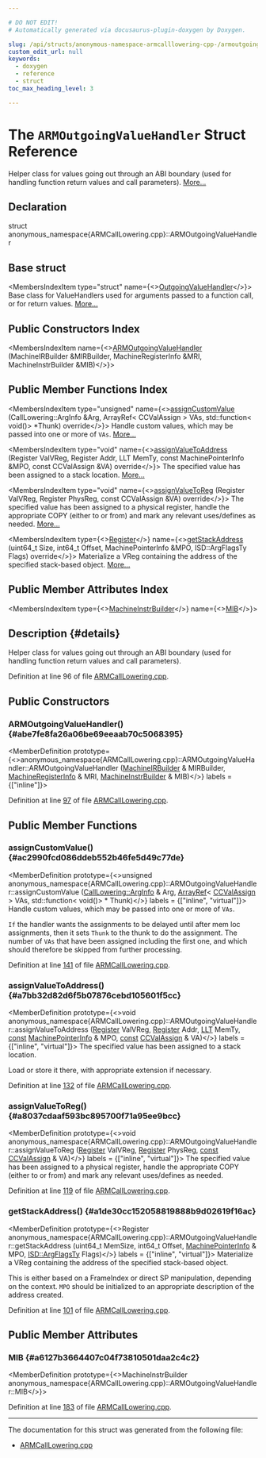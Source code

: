 ```yaml
---

# DO NOT EDIT!
# Automatically generated via docusaurus-plugin-doxygen by Doxygen.

slug: /api/structs/anonymous-namespace-armcalllowering-cpp-/armoutgoingvaluehandler
custom_edit_url: null
keywords:
  - doxygen
  - reference
  - struct
toc_max_heading_level: 3

---
```





# The `ARMOutgoingValueHandler` Struct Reference

<DoxygenPage pluginConfig={pluginConfig}>

Helper class for values going out through an ABI boundary (used for handling function return values and call parameters). <a href="#details">More...</a>

## Declaration

<CodeBlock>struct anonymous_namespace{ARMCallLowering.cpp}::ARMOutgoingValueHandler</CodeBlock>

## Base struct

<MembersIndex>

<MembersIndexItem
  type="struct"
  name={<><a href="/docs/api/structs/llvm/calllowering/outgoingvaluehandler">OutgoingValueHandler</a></>}>
Base class for ValueHandlers used for arguments passed to a function call, or for return values. <a href="/docs/api/structs/llvm/calllowering/outgoingvaluehandler/#details">More...</a>
</MembersIndexItem>

</MembersIndex>

## Public Constructors Index

<MembersIndex>

<MembersIndexItem
  name={<><a href="#abe7fe8fa26a06be69eeaab70c5068395">ARMOutgoingValueHandler</a> (MachineIRBuilder &amp;MIRBuilder, MachineRegisterInfo &amp;MRI, MachineInstrBuilder &amp;MIB)</>}>
</MembersIndexItem>

</MembersIndex>

## Public Member Functions Index

<MembersIndex>

<MembersIndexItem
  type="unsigned"
  name={<><a href="#ac2990fcd086ddeb552b46fe5d49c77de">assignCustomValue</a> (CallLowering::ArgInfo &amp;Arg, ArrayRef&lt; CCValAssign &gt; VAs, std::function&lt; void()&gt; &#42;Thunk) override</>}>
Handle custom values, which may be passed into one or more of <code>VAs</code>. <a href="#ac2990fcd086ddeb552b46fe5d49c77de">More...</a>
</MembersIndexItem>

<MembersIndexItem
  type="void"
  name={<><a href="#a7bb32d82d6f5b07876cebd105601f5cc">assignValueToAddress</a> (Register ValVReg, Register Addr, LLT MemTy, const MachinePointerInfo &amp;MPO, const CCValAssign &amp;VA) override</>}>
The specified value has been assigned to a stack location. <a href="#a7bb32d82d6f5b07876cebd105601f5cc">More...</a>
</MembersIndexItem>

<MembersIndexItem
  type="void"
  name={<><a href="#a8037cdaaf593bc895700f71a95ee9bcc">assignValueToReg</a> (Register ValVReg, Register PhysReg, const CCValAssign &amp;VA) override</>}>
The specified value has been assigned to a physical register, handle the appropriate COPY (either to or from) and mark any relevant uses/defines as needed. <a href="#a8037cdaaf593bc895700f71a95ee9bcc">More...</a>
</MembersIndexItem>

<MembersIndexItem
  type={<><a href="/docs/api/classes/llvm/register">Register</a></>}
  name={<><a href="#a1de30cc152058819888b9d02619f16ac">getStackAddress</a> (uint64&#95;t Size, int64&#95;t Offset, MachinePointerInfo &amp;MPO, ISD::ArgFlagsTy Flags) override</>}>
Materialize a VReg containing the address of the specified stack-based object. <a href="#a1de30cc152058819888b9d02619f16ac">More...</a>
</MembersIndexItem>

</MembersIndex>

## Public Member Attributes Index

<MembersIndex>

<MembersIndexItem
  type={<><a href="/docs/api/classes/llvm/machineinstrbuilder">MachineInstrBuilder</a></>}
  name={<><a href="#a6127b3664407c04f73810501daa2c4c2">MIB</a></>}>
</MembersIndexItem>

</MembersIndex>

## Description {#details}

Helper class for values going out through an ABI boundary (used for handling function return values and call parameters).

Definition at line 96 of file <a href="/docs/api/files/lib/lib/target/lib/target/arm/armcalllowering-cpp">ARMCallLowering.cpp</a>.

<SectionDefinition>

## Public Constructors

### ARMOutgoingValueHandler() {#abe7fe8fa26a06be69eeaab70c5068395}

<MemberDefinition
  prototype={<>anonymous&#95;namespace&#123;ARMCallLowering.cpp&#125;::ARMOutgoingValueHandler::ARMOutgoingValueHandler (<a href="/docs/api/classes/llvm/machineirbuilder">MachineIRBuilder</a> &amp; MIRBuilder, <a href="/docs/api/classes/llvm/machineregisterinfo">MachineRegisterInfo</a> &amp; MRI, <a href="/docs/api/classes/llvm/machineinstrbuilder">MachineInstrBuilder</a> &amp; MIB)</>}
  labels = {["inline"]}>

Definition at line <a href="/docs/api/files/lib/lib/target/lib/target/arm/armcalllowering-cpp/#l00097">97</a> of file <a href="/docs/api/files/lib/lib/target/lib/target/arm/armcalllowering-cpp">ARMCallLowering.cpp</a>.
</MemberDefinition>

</SectionDefinition>

<SectionDefinition>

## Public Member Functions

### assignCustomValue() {#ac2990fcd086ddeb552b46fe5d49c77de}

<MemberDefinition
  prototype={<>unsigned anonymous&#95;namespace&#123;ARMCallLowering.cpp&#125;::ARMOutgoingValueHandler::assignCustomValue (<a href="/docs/api/structs/llvm/calllowering/arginfo">CallLowering::ArgInfo</a> &amp; Arg, <a href="/docs/api/classes/llvm/arrayref">ArrayRef</a>&lt; <a href="/docs/api/classes/llvm/ccvalassign">CCValAssign</a> &gt; VAs, std::function&lt; void()&gt; &#42; Thunk)</>}
  labels = {["inline", "virtual"]}>
Handle custom values, which may be passed into one or more of <code>VAs</code>.

<code>If</code> the handler wants the assignments to be delayed until after mem loc assignments, then it sets <code>Thunk</code> to the thunk to do the assignment. 
<SectionUser title="Returns">
The number of <code>VAs</code> that have been assigned including the first one, and which should therefore be skipped from further processing.
</SectionUser>

Definition at line <a href="/docs/api/files/lib/lib/target/lib/target/arm/armcalllowering-cpp/#l00141">141</a> of file <a href="/docs/api/files/lib/lib/target/lib/target/arm/armcalllowering-cpp">ARMCallLowering.cpp</a>.
</MemberDefinition>

### assignValueToAddress() {#a7bb32d82d6f5b07876cebd105601f5cc}

<MemberDefinition
  prototype={<>void anonymous&#95;namespace&#123;ARMCallLowering.cpp&#125;::ARMOutgoingValueHandler::assignValueToAddress (<a href="/docs/api/classes/llvm/register">Register</a> ValVReg, <a href="/docs/api/classes/llvm/register">Register</a> Addr, <a href="/docs/api/classes/llvm/llt">LLT</a> MemTy, <a href="/docs/api/files/lib/lib/target/lib/target/aarch64/aarch64promoteconstant-cpp/#a90f8350fecae261c25be85d38b451bff">const</a> <a href="/docs/api/structs/llvm/machinepointerinfo">MachinePointerInfo</a> &amp; MPO, <a href="/docs/api/files/lib/lib/target/lib/target/aarch64/aarch64promoteconstant-cpp/#a90f8350fecae261c25be85d38b451bff">const</a> <a href="/docs/api/classes/llvm/ccvalassign">CCValAssign</a> &amp; VA)</>}
  labels = {["inline", "virtual"]}>
The specified value has been assigned to a stack location.

Load or store it there, with appropriate extension if necessary.

Definition at line <a href="/docs/api/files/lib/lib/target/lib/target/arm/armcalllowering-cpp/#l00132">132</a> of file <a href="/docs/api/files/lib/lib/target/lib/target/arm/armcalllowering-cpp">ARMCallLowering.cpp</a>.
</MemberDefinition>

### assignValueToReg() {#a8037cdaaf593bc895700f71a95ee9bcc}

<MemberDefinition
  prototype={<>void anonymous&#95;namespace&#123;ARMCallLowering.cpp&#125;::ARMOutgoingValueHandler::assignValueToReg (<a href="/docs/api/classes/llvm/register">Register</a> ValVReg, <a href="/docs/api/classes/llvm/register">Register</a> PhysReg, <a href="/docs/api/files/lib/lib/target/lib/target/aarch64/aarch64promoteconstant-cpp/#a90f8350fecae261c25be85d38b451bff">const</a> <a href="/docs/api/classes/llvm/ccvalassign">CCValAssign</a> &amp; VA)</>}
  labels = {["inline", "virtual"]}>
The specified value has been assigned to a physical register, handle the appropriate COPY (either to or from) and mark any relevant uses/defines as needed.

Definition at line <a href="/docs/api/files/lib/lib/target/lib/target/arm/armcalllowering-cpp/#l00119">119</a> of file <a href="/docs/api/files/lib/lib/target/lib/target/arm/armcalllowering-cpp">ARMCallLowering.cpp</a>.
</MemberDefinition>

### getStackAddress() {#a1de30cc152058819888b9d02619f16ac}

<MemberDefinition
  prototype={<>Register anonymous&#95;namespace&#123;ARMCallLowering.cpp&#125;::ARMOutgoingValueHandler::getStackAddress (uint64&#95;t MemSize, int64&#95;t Offset, <a href="/docs/api/structs/llvm/machinepointerinfo">MachinePointerInfo</a> &amp; MPO, <a href="/docs/api/structs/llvm/isd/argflagsty">ISD::ArgFlagsTy</a> Flags)</>}
  labels = {["inline", "virtual"]}>
Materialize a VReg containing the address of the specified stack-based object.

This is either based on a FrameIndex or direct SP manipulation, depending on the context. <code>MPO</code> should be initialized to an appropriate description of the address created.

Definition at line <a href="/docs/api/files/lib/lib/target/lib/target/arm/armcalllowering-cpp/#l00101">101</a> of file <a href="/docs/api/files/lib/lib/target/lib/target/arm/armcalllowering-cpp">ARMCallLowering.cpp</a>.
</MemberDefinition>

</SectionDefinition>

<SectionDefinition>

## Public Member Attributes

### MIB {#a6127b3664407c04f73810501daa2c4c2}

<MemberDefinition
  prototype={<>MachineInstrBuilder anonymous&#95;namespace&#123;ARMCallLowering.cpp&#125;::ARMOutgoingValueHandler::MIB</>}>

Definition at line <a href="/docs/api/files/lib/lib/target/lib/target/arm/armcalllowering-cpp/#l00183">183</a> of file <a href="/docs/api/files/lib/lib/target/lib/target/arm/armcalllowering-cpp">ARMCallLowering.cpp</a>.
</MemberDefinition>

</SectionDefinition>

<hr/>

The documentation for this struct was generated from the following file:

<ul>
<li><a href="/docs/api/files/lib/lib/target/lib/target/arm/armcalllowering-cpp">ARMCallLowering.cpp</a></li>
</ul>

</DoxygenPage>
